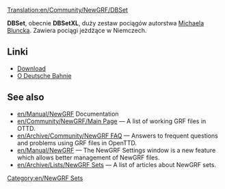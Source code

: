 [[Translation:en/Community/NewGRF/DBSet]]


{{pl/Infobox NewGRF|setname= DBSet XL
|screenshot= en/Dbsetxl.png
|artist= Michael Blunck
|coder= Michael Blunck
|focus= Pociągi
|homepage=www.ttdpatch.de
|homepagename= Transport Tycoon - The New Graphics
|copyright= chronione
}}
'''DBSet''', obecnie '''DBSetXL''', duży zestaw pociągów autorstwa [[en/Archive/Community/Michael Blunck|Michaela Bluncka]]. Zawiera pociągi jeżdżące w Niemczech.

==Linki==
*[http://ttdpatch.de/download.html Download]
*[https://pl.wikipedia.org/wiki/Deutsche_Bahn O Deutsche Bahnie]

== See also ==
* [[en/Manual/NewGRF]] Documentation
* [[en/Community/NewGRF/Main Page]] &mdash; A list of working GRF files in OTTD.
* [[en/Archive/Community/NewGRF FAQ]] &mdash; Answers to frequent questions and problems using GRF files in OpenTTD.
* [[en/Manual/NewGRF]] &mdash; The NewGRF Settings window is a new feature which allows better management of NewGRF files. 
* [[en/Archive/Lists/NewGRF Sets]] &mdash; A list of articles about NewGRF sets.

[[Category:en/NewGRF Sets]]
